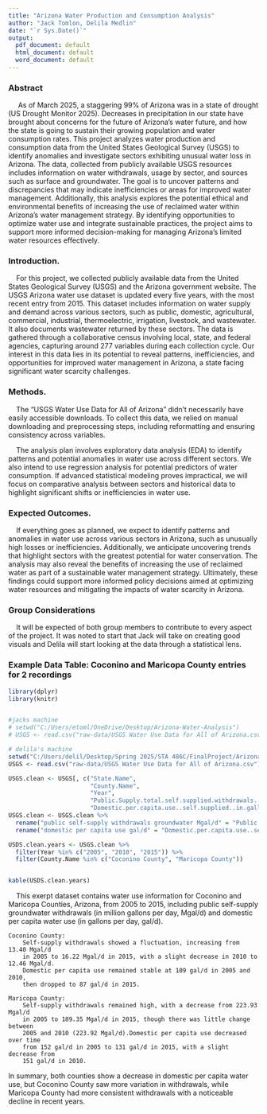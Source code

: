 ```yaml
---
title: "Arizona Water Production and Consumption Analysis"
author: "Jack Tomlon, Delila Medlin"
date: "`r Sys.Date()`"
output:
  pdf_document: default
  html_document: default
  word_document: default
---
```


### Abstract

&nbsp;&nbsp;&nbsp;&nbsp; As of March 2025, a staggering 99% of Arizona was in a state of drought (US Drought Monitor 2025). Decreases in precipitation in our state have brought about concerns for the future of Arizona's water future, and how the state is going to sustain their growing population and water consumption rates. This project analyzes water production and consumption data from the United States Geological Survey (USGS) to identify anomalies and investigate sectors exhibiting unusual water loss in Arizona. The data, collected from publicly available USGS resources includes information on water withdrawals, usage by sector, and sources such as surface and groundwater. The goal is to uncover patterns and discrepancies that may indicate inefficiencies or areas for improved water management. Additionally, this analysis explores the potential ethical and environmental benefits of increasing the use of reclaimed water within Arizona's water management strategy. By identifying opportunities to optimize water use and integrate sustainable practices, the project aims to support more informed decision-making for managing Arizona's limited water resources effectively.

### Introduction.

&nbsp;&nbsp;&nbsp;&nbsp;For this project, we collected publicly available data from the United States Geological Survey (USGS) and the Arizona government website. The USGS Arizona water use dataset is updated every five years, with the most recent entry from 2015. This dataset includes information on water supply and demand across various sectors, such as public, domestic, agricultural, commercial, industrial, thermoelectric, irrigation, livestock, and wastewater. It also documents wastewater returned by these sectors. The data is gathered through a collaborative census involving local, state, and federal agencies, capturing around 277 variables during each collection cycle. Our interest in this data lies in its potential to reveal patterns, inefficiencies, and opportunities for improved water management in Arizona, a state facing significant water scarcity challenges.

### Methods.

&nbsp;&nbsp;&nbsp;&nbsp;The "USGS Water Use Data for All of Arizona" didn't necessarily have easily accessible downloads. To collect this data, we relied on manual downloading and preprocessing steps, including reformatting and ensuring consistency across variables. 

&nbsp;&nbsp;&nbsp;&nbsp;The analysis plan involves exploratory data analysis (EDA) to identify patterns and potential anomalies in water use across different sectors. We also intend to use regression analysis for potential predictors of water consumption. If advanced statistical modeling proves impractical, we will focus on comparative analysis between sectors and historical data to highlight significant shifts or inefficiencies in water use.

### Expected Outcomes.

&nbsp;&nbsp;&nbsp;&nbsp;If everything goes as planned, we expect to identify patterns and anomalies in water use across various sectors in Arizona, such as unusually high losses or inefficiencies. Additionally, we anticipate uncovering trends that highlight sectors with the greatest potential for water conservation. The analysis may also reveal the benefits of increasing the use of reclaimed water as part of a sustainable water management strategy. Ultimately, these findings could support more informed policy decisions aimed at optimizing water resources and mitigating the impacts of water scarcity in Arizona.

### Group Considerations

&nbsp;&nbsp;&nbsp;&nbsp;It will be expected of both group members to contribute to every aspect of the project. It was noted to start that Jack will take on creating good visuals and Delila will start looking at the data through a statistical lens. 

### Example Data Table: Coconino and Maricopa County entries for 2 recordings

```r
library(dplyr)
library(knitr)


#jacks machine
# setwd("C:/Users/etoml/OneDrive/Desktop/Arizona-Water-Analysis")
# USGS <- read.csv("raw-data/USGS Water Use Data for All of Arizona.csv")

# delila's machine 
setwd("C:/Users/delil/Desktop/Spring 2025/STA 486C/FinalProject/Arizona-Water-Analysis")
USGS <- read.csv("raw-data/USGS Water Use Data for All of Arizona.csv")

USGS.clean <- USGS[, c("State.Name", 
                       "County.Name",
                       "Year", 
                       "Public.Supply.total.self.supplied.withdrawals..groundwater..in.Mgal.d",
                       "Domestic.per.capita.use..self.supplied..in.gallons.person.day")]
USGS.clean <- USGS.clean %>% 
  rename("public self-supply withdrawals groundwater Mgal/d" = "Public.Supply.total.self.supplied.withdrawals..groundwater..in.Mgal.d") %>%
  rename("domestic per capita use gal/d" = "Domestic.per.capita.use..self.supplied..in.gallons.person.day")

USDS.clean.years <- USGS.clean %>%
  filter(Year %in% c("2005", "2010", "2015")) %>% 
  filter(County.Name %in% c("Coconino County", "Maricopa County"))


kable(USDS.clean.years)
```

&nbsp;&nbsp;&nbsp;&nbsp;This exerpt dataset contains water use information for Coconino and Maricopa Counties, Arizona, from 2005 to 2015, including public self-supply groundwater withdrawals (in million gallons per day, Mgal/d) and domestic per capita water use (in gallons per day, gal/d).

    Coconino County:
        Self-supply withdrawals showed a fluctuation, increasing from 13.40 Mgal/d
        in 2005 to 16.22 Mgal/d in 2015, with a slight decrease in 2010 to 12.46 Mgal/d.
        Domestic per capita use remained stable at 109 gal/d in 2005 and 2010, 
        then dropped to 87 gal/d in 2015.

    Maricopa County:
        Self-supply withdrawals remained high, with a decrease from 223.93 Mgal/d
        in 2005 to 189.35 Mgal/d in 2015, though there was little change between
        2005 and 2010 (223.92 Mgal/d).Domestic per capita use decreased over time
        from 152 gal/d in 2005 to 131 gal/d in 2015, with a slight decrease from
        151 gal/d in 2010.

In summary, both counties show a decrease in domestic per capita water use, but Coconino County saw more variation in withdrawals, while Maricopa County had more consistent withdrawals with a noticeable decline in recent years. 
